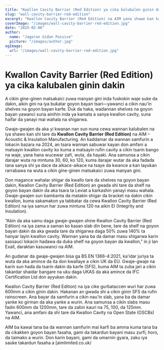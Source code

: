 ```yaml
---
title: "Kwallon Cavity Barrier (Red Edition) ya cika kalubalen ginin dakin"
slug: "wall-cavity-barrier-red-edition"
excerpt: "Kwallon Cavity Barrier (Red Edition) na AIM yana shawo kan kalubalen shigarwa ta hanyar haɗawa da shelves na goyon bayan dakin yayin tabbatar da kariya mai ƙarfi daga wuta."
coverImage: "/images/wall-cavity-barrier-red-edition.jpg"
date: "2025-02-06"
author:
  name: "Jagoran Gidan Passive"
  picture: "/images/author.jpg"
ogImage:
  url: "/images/wall-cavity-barrier-red-edition.jpg"
---
```


# Kwallon Cavity Barrier (Red Edition) ya cika kalubalen ginin dakin

A cikin gine-ginen matsakaici zuwa manyan gini inda fuskokin waje suke da dakin, aikin gini na iya buƙatar goyon bayan tsari—yawanci a cikin nau'in shelves na goyon bayan karfe. Duk da haka, waɗannan shelves na goyon bayan yawanci suna ainihin inda ya kamata a sanya kwallon cavity, suna haifar da yanayi mai wahala na shigarwa.

Gwaje-gwajen da aka yi kwanan nan sun nuna cewa wannan kalubalen na iya shawo kan shi tare da **Kwallon Cavity Barrier (Red Edition)** na AIM – Acoustic & Insulation Manufacturing. An ƙaddamar da wannan samfurin a lokacin bazara na 2024, an tsara wannan sabuwar kayan don amfani a matsayin kwallon cavity ko kuma a matsayin rufin cavity a cikin tsarin bango na waje, yana hana wucewar zafi, wuta, da hayaki. Ana samunsa a cikin darajar wuta na mintuna 30, 60, ko 120, kuma darajar wutar da aka faɗaɗa tana sanya shi ya dace da aikace-aikace na tsaye da kwance a kan layukan rarrabawa na wuta a cikin gine-ginen matsakaici zuwa manyan gini.

Don magance wahalar shigar da kwallo tare da shelves na goyon bayan dakin, Kwallon Cavity Barrier (Red Edition) an gwada shi tare da shelf na goyon bayan dakin da aka tsara ta Leviat a ƙarƙashin yanayi masu wahala. Gwaje-gwajen sun bambanta da matakin shigar da bracket na dakin cikin kwallon, kuma sakamakon ya tabbatar da cewa Kwallon Cavity Barrier (Red Edition) na iya samun har zuwa mintuna 120 na aikin EI (Integrity and Insulation).

“Abin da aka samu daga gwaje-gwajen shine Kwallon Cavity Barrier (Red Edition) na iya zama a saman ko ƙasan slab ɗin bene, tare da shelf na goyon bayan dakin da aka gwada tare da shigarwa daga 50% zuwa 140% ta hanyar layin kwallon cavity. Wannan yana ba da damar masu shigarwa ƙarin sassauci lokacin haɗawa da duka shelf na goyon bayan da kwallon,” in ji Ian Exall, daraktan kasuwanci na AIM.

An gudanar da gwaje-gwajen bisa ga BS EN 1366-4:2021, ka'idar juriya ta wuta da aka amince da ita don kwallaye a cikin UK da EU. Gwaje-gwaje na ƙarin sun haɗa da tsarin dakin da karfe (SFS), kuma AIM ta zuba jari a cikin takardar shaidar ɓangare na uku daga UKAS da aka amince da IFC Certification Ltd don ayyukan dakin.

Kwallon Cavity Barrier (Red Edition) na iya cike gurɓataccen wuri har zuwa 600mm a cikin ginin dakin. Hakanan an gwada shi a cikin ginin SFS da rufin rainscreen. Ana bayar da samfurin a cikin nau'in slab, yana ba da damar yanke ko girman da aka yanke a wurin. Ana samunsa a cikin slabs masu fadin 600mm da 1200mm, tare da zaɓin kauri na 75, 100, da 125mm. Yawanci, ana amfani da shi tare da Kwallon Cavity na Open State (OSCBs) na AIM.

AIM ba kawai tana ba da wannan samfurin mai ƙarfi ba amma kuma tana ba da cikakken goyon bayan fasaha, gami da takardun bayani masu zurfi, horo, da taimako a wurin. Don ƙarin bayani, gami da umarnin gyara, zaku iya sauke takardun fasaha a [aimlimited.co.uk/